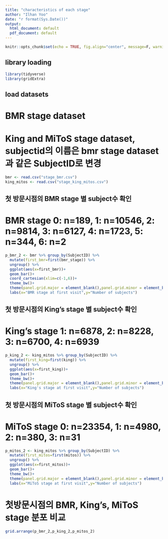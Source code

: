 ---
title: "characteristics of each stage"
author: "Ilhan Yoo"
date: "r format(Sys.Date())"
output:
  html_document: default
  pdf_document: default
---

```{r setup, include=FALSE}
knitr::opts_chunk$set(echo = TRUE, fig.align="center", message=F, warning=F, dpi = 300, dev="tiff")
```

## library loading

```{r}
library(tidyverse)
library(gridExtra)
```

## load datasets
# BMR stage dataset
# King and MiToS stage dataset, subjectid의 이름은 bmr stage dataset과 같은 SubjectID로 변경 

```{r}
bmr <- read.csv("stage_bmr.csv")
king_mitos <- read.csv("stage_king_mitos.csv")
```


## 첫 방문시점의 BMR stage 별 subject수 확인
# BMR stage 0: n=189, 1: n=10546, 2: n=9814, 3: n=6127, 4: n=1723, 5: n=344, 6: n=2
```{r}
p_bmr_2 <- bmr %>% group_by(SubjectID) %>% 
  mutate(first_bmr=first(bmr_stage)) %>%
  ungroup() %>% 
  ggplot(aes(x=first_bmr))+
  geom_bar()+
  coord_cartesian(xlim=c(-1,6))+
  theme_bw()+
  theme(panel.grid.major = element_blank(),panel.grid.minor = element_blank())+
  labs(x="BMR stage at first visit",y="Number of subjects")
```

## 첫 방문시점의 King's stage 별 subject수 확인 
# King's stage 1: n=6878, 2: n=8228, 3: n=6700, 4: n=6939
```{r}
p_king_2 <- king_mitos %>% group_by(SubjectID) %>% 
  mutate(first_king=first(king)) %>%
  ungroup() %>% 
  ggplot(aes(x=first_king))+
  geom_bar()+
  theme_bw()+
  theme(panel.grid.major = element_blank(),panel.grid.minor = element_blank())+
  labs(x="King's stage at first visit",y="Number of subjects")
```



## 첫 방문시점의 MiToS stage 별 subject수 확인 
# MiToS stage 0: n=23354, 1: n=4980, 2: n=380, 3: n=31
```{r}
p_mitos_2 <- king_mitos %>% group_by(SubjectID) %>% 
  mutate(first_mitos=first(mitos)) %>%
  ungroup() %>% 
  ggplot(aes(x=first_mitos))+
  geom_bar()+
  theme_bw()+
  theme(panel.grid.major = element_blank(),panel.grid.minor = element_blank())+
  labs(x="MiToS stage at first visit",y="Number of subjects")
```
# 첫방문시점의 BMR, King's, MiToS stage 분포 비교  
```{r}
grid.arrange(p_bmr_2,p_king_2,p_mitos_2)
```